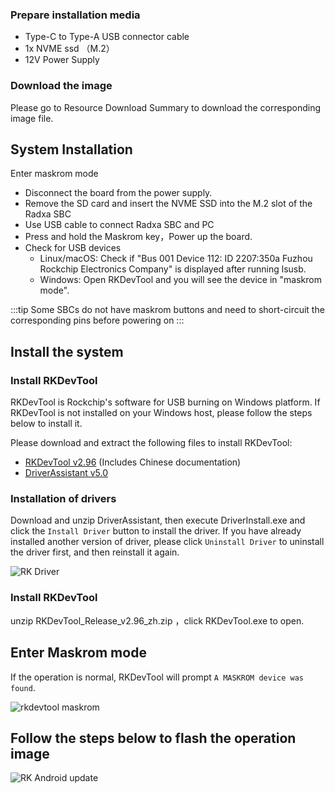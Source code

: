 
### Prepare installation media

- Type-C to Type-A USB connector cable
- 1x NVME ssd （M.2）
- 12V Power Supply

### Download the image

Please go to Resource Download Summary to download the corresponding image file.

## System Installation

Enter maskrom mode

- Disconnect the board from the power supply.
- Remove the SD card and insert the NVME SSD into the M.2 slot of the Radxa SBC
- Use  USB cable to connect Radxa SBC and PC
- Press and hold the Maskrom key，Power up the board.
- Check for USB devices
  - Linux/macOS: Check if "Bus 001 Device 112: ID 2207:350a Fuzhou Rockchip Electronics Company" is displayed after running lsusb.
  - Windows: Open RKDevTool and you will see the device in "maskrom mode".

:::tip
Some SBCs do not have maskrom buttons and need to short-circuit the corresponding pins before powering on
:::

## Install the system

<Tabs queryString="target">

<TabItem value="linux" label="Linux">

<Rkdeveloptool platform="linux">
</Rkdeveloptool>

</TabItem>

<TabItem value="mac" label="mac">

<Rkdeveloptool platform="macos">
</Rkdeveloptool>

</TabItem>

<TabItem value="windows" label="Windows">

### Install RKDevTool

RKDevTool is Rockchip's software for USB burning on Windows platform. If RKDevTool is not installed on your Windows host, please follow the steps below to install it.

Please download and extract the following files to install RKDevTool:

- [RKDevTool v2.96](https://dl.radxa.com/tools/windows/RKDevTool_Release_v2.96_zh.zip) (Includes Chinese documentation)
- [DriverAssistant v5.0](https://dl.radxa.com/tools/windows/DriverAssitant_v5.0.zip)

### Installation of drivers

Download and unzip DriverAssistant, then execute DriverInstall.exe and click the `Install Driver` button to install the driver.
If you have already installed another version of driver, please click `Uninstall Driver` to uninstall the driver first, and then reinstall it again.

![RK Driver](/img/configuration/RK-Driver-Assistant-Install-Uninstall.webp)

### Install RKDevTool

unzip RKDevTool_Release_v2.96_zh.zip ，click RKDevTool.exe to open.

## Enter Maskrom mode

If the operation is normal, RKDevTool will prompt `A MASKROM device was found`.

<img src="/img/rkdevtool/rkdevtool_maskrom.webp" alt="rkdevtool maskrom" />

## Follow the steps below to flash the operation image

![RK Android update](/img/rock5itx/rock5itx_android_update_en.webp)

</TabItem>

</Tabs>